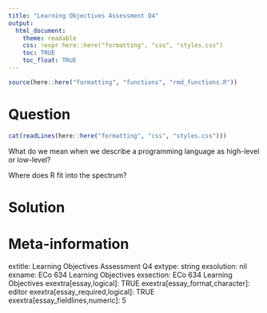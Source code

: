 ```yaml
---
title: "Learning Objectives Assessment Q4"
output:  
  html_document:
    theme: readable
    css: !expr here::here("formatting", "css", "styles.css")
    toc: TRUE
    toc_float: TRUE
---
```



```r
source(here::here("formatting", "functions", "rmd_functions.R"))

```


Question
========

```r
cat(readLines(here::here("formatting", "css", "styles.css")))
```

What do we mean when we describe a programming language as high-level or low-level?

Where does R fit into the spectrum?



Solution
========





Meta-information
================
extitle: Learning Objectives Assessment Q4
extype: string
exsolution: nil
exname: ECo 634 Learning Objectives
exsection: ECo 634 Learning Objectives
exextra[essay,logical]: TRUE
exextra[essay_format,character]: editor
exextra[essay_required,logical]: TRUE
exextra[essay_fieldlines,numeric]: 5
